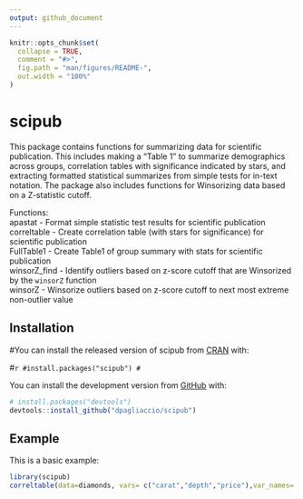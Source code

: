 ```yaml
---
output: github_document
---
```


<!-- README.md is generated from README.Rmd. Please edit that file -->

```r
knitr::opts_chunk$set(
  collapse = TRUE,
  comment = "#>",
  fig.path = "man/figures/README-",
  out.width = "100%"
)
```

# scipub

<!-- badges: start -->
<!-- badges: end -->

This package contains functions for summarizing data
    for scientific publication. This includes making a "Table 1"
    to summarize demographics across groups, correlation tables
    with significance indicated by stars, and extracting formatted
    statistical summarizes from simple tests for in-text notation.
    The package also includes functions for Winsorizing data based
    on a Z-statistic cutoff.  
    
Functions:  
    apastat - Format simple statistic test results for scientific publication  
    correltable - Create correlation table (with stars for significance)  for scientific publication  
    FullTable1 - Create Table1 of group summary with stats for scientific publication  
    winsorZ_find - Identify outliers based on z-score cutoff that are Winsorized by the `winsorZ` function  
    winsorZ - Winsorize outliers based on z-score cutoff to next most extreme non-outlier value  

## Installation

#You can install the released version of scipub from [CRAN](https://CRAN.R-project.org) with:

#``` r
#install.packages("scipub")
#```

You can install the development version from [GitHub](https://github.com/) with:

``` r
# install.packages("devtools")
devtools::install_github("dpagliaccio/scipub")
```
## Example

This is a basic example:

```r
library(scipub)
correltable(data=diamonds, vars= c("carat","depth","price"),var_names= c("Carat","Depth","Price ($)"),tri="lower", colnum=TRUE)
```


